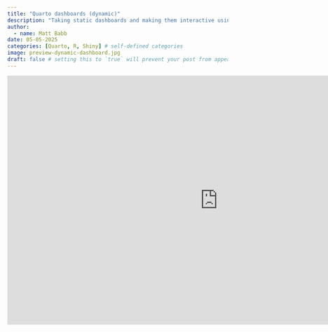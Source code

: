 ```yaml
---
title: "Quarto dashboards (dynamic)"
description: "Taking static dashboards and making them interactive using Shiny"
author:
  - name: Matt Babb
date: 05-05-2025
categories: [Quarto, R, Shiny] # self-defined categories
image: preview-dynamic-dashboard.jpg
draft: false # setting this to `true` will prevent your post from appearing on your listing page until you're ready!
---
```


<center>

<iframe src="https://34kshr-matt-babb.shinyapps.io/lab-4/#belief-that-vaccines-are-safe" frameborder="0" width="960" height="569" allowfullscreen="true" mozallowfullscreen="true" webkitallowfullscreen="true">

</iframe>

</center>